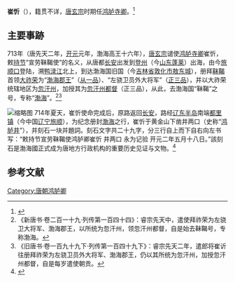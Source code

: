 {{東亞男性歷史人物|名稱=崔忻|身份=唐鸿胪寺卿|國家=|時代=唐朝|主君=|屆數=|最高職務=|前任=|繼任=|圖片名稱=|圖片大小=|圖片說明=|姓=崔|名=忻|姓名=|字=|號=|官職=[[鴻臚寺卿|鴻臚寺卿]]|封爵=|封號=|位階=|封地=|神號=|尊號=|族裔=|旗籍=<!--清朝旗人專用-->|氏族=|籍貫=|本貫=|祖籍=|本籍=|出身地=|府邸=|世系=|初名=|乳名=<!--日本、朝鮮、琉球以外人物用-->|幼名=<!--日本人用-->|兒名=<!--朝鮮人用-->|童名=<!--琉球人用-->|小字=|別名=|法號=|院號=|其他名號=|出生日期=|出生地點=|婚年=|逝世日期=|逝世地點=|諡號=|墓葬=|祠廟=|父親=|嫡母=|母親=|繼父=|繼母=|元配=|正室=|妻=|繼室=|平妻=|側室=|元配之父=|元配之嫡母=|元配之母=|正室之父=|正室之嫡母=|正室之母=|妻之父=|妻之嫡母=|妻之母=|繼室之父=|繼室之嫡母=|繼室之母=|平妻之父=|平妻之嫡母=|平妻之母=|兄弟=|姊妹=|嫡兄弟=|嫡姊妹=|庶兄弟=|庶姊妹=|同胞兄弟=|同胞姊妹=|異母兄弟=|異母姊妹=|異父兄弟=|異父姊妹=|繼兄弟=|繼姊妹=|子=|女=|嫡子=|嫡女=|庶子=|庶女=|養子=|養女=|繼子=|繼女=|其他親屬=|出身=|功名=|經歷=|著作=|注釋=}}

'''崔忻'''（{{bd|？||？|}}），籍贯不详，[[唐玄宗|唐玄宗]]时期任[[大鴻臚|鸿胪寺卿]]。<ref>{{Cite book|title=《鴻臚井考》|last=渡邊 諒|first=|publisher=東陽學報第五十一期|year=|isbn=|location=|pages=}}</ref>

== 主要事跡 ==
713年（唐先天二年，[[开元|开元]]元年，渤海高王十六年），[[唐玄宗|唐玄宗]]谴使[[鸿胪寺卿|鸿胪寺卿]]崔忻，敕[[持节|持节]]“宣劳靺鞨使”的名义，从唐都[[长安|长安]]出发到[[登州|登州]]（今[[山东省|山东]][[蓬萊|蓬莱]]）出海，由今[[旅顺口区|旅顺口]]登陆，溯[[鸭绿江|鸭渌江]]北上，到达渤海国旧国（今[[吉林省|吉林省]][[敦化市|敦化市]][[敖东城|敖东城]]），册拜[[靺鞨|靺鞨]]首领[[大祚荣|大祚荣]]为“[[渤海郡王|渤海郡王]]”（[[從一品|从一品]]）、“左骁卫员外大将军”（[[正三品|正三品]]），并以大祚荣统辖地区为[[忽汗州都督府|忽汗州]]，加授其为[[忽汗州都督府|忽汗州都督]]（正三品），从此，去渤海国“靺鞨”之号，专称“[[渤海国|渤海]]”。<ref>《新唐书·卷二百一十九·列传第一百四十四》：睿宗先天中，遣使拜祚荣为左骁卫大将军、渤海郡王，以所统为忽汗州，领忽汗州都督，自是始去靺鞨号，专称渤海。</ref><ref>《旧唐书·卷一百九十九下·列传第一百四十九下》：睿宗先天二年，遣郎将崔䜣往册拜祚荣为左骁卫员外大将军、渤海郡王，仍以其所统为忽汗州，加授忽汗州都督，自是每岁遣使朝贡。</ref>

[[File:唐鸿胪井刻石照片.jpg|缩略图]]
714年夏天，崔忻使命完成后，原路返回[[长安|长安]]，路经[[辽东半岛|辽东半岛]]南端[[都里镇|都里镇]]（今中国[[辽宁省|辽宁]][[旅顺口区|旅顺]]），为纪念册封[[渤海国|渤海]]之行，崔忻于黄金山下凿井两口（史称“[[鸿胪井|鸿胪井]]”），并刻石一块并題詞。刻石文字共二十九字，分三行自上而下自右向左书写：“敕持节宣劳靺鞨使鸿胪卿崔忻 井两口 永为记验 开元二年五月十八日。”該刻石是渤海國正式成为唐地方行政机构的重要历史见证与文物。<ref>{{Cite book|title=《渤海简史》|last=王承礼|first=|publisher=黑龙江人民出版社|year=1984年|isbn=|location=|pages=}}</ref>

==参考文献==
{{reflist}}

[[Category:唐朝鸿胪卿|Category:唐朝鸿胪卿]]